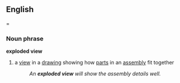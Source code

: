 ==English===
===Noun phrase===
'''exploded view'''
{{wikipediapar|technical drawing}}
#a [[view]] in a [[drawing]] showing how [[part]]s in an [[assembly]] fit together
#:''An '''exploded view''' will show the assembly details well.''
